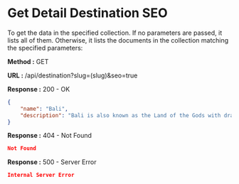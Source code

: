 
# Get Detail Destination SEO

To get the data in the specified collection. If no parameters are passed, it lists all of them.
Otherwise, it lists the documents in the collection matching the specified parameters:

**Method :** <Badge variant="success">GET</Badge>

**URL :** <Badge variant="dark">/api/destination?slug=(slug)&seo=true</Badge>

**Response :** <BadgeOutline variant="success">200 - OK</BadgeOutline>

```json
{
    "name": "Bali",
    "description": "Bali is also known as the Land of the Gods with dramatic dances and colorful ceremonies, to its luxurious beach resorts with exciting nightlife and famous for surfers’ paradise."
}
```

**Response :** <BadgeOutline variant="warning">404 - Not Found</BadgeOutline>

```json
Not Found
```

**Response :** <BadgeOutline variant="danger">500 - Server Error</BadgeOutline>

```json
Internal Server Error
```
